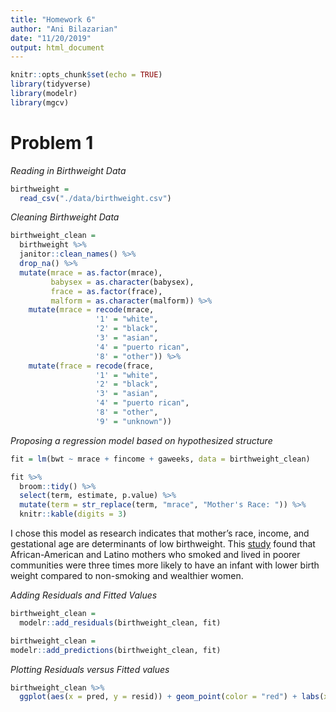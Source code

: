 ```yaml
---
title: "Homework 6"
author: "Ani Bilazarian"
date: "11/20/2019"
output: html_document
---
```


```r
knitr::opts_chunk$set(echo = TRUE)
library(tidyverse)
library(modelr)
library(mgcv)
```

# Problem 1


_Reading in Birthweight Data_ 

```r
birthweight = 
  read_csv("./data/birthweight.csv")
```


_Cleaning Birthweight Data_ 

```r
birthweight_clean = 
  birthweight %>% 
  janitor::clean_names() %>% 
  drop_na() %>% 
  mutate(mrace = as.factor(mrace),
         babysex = as.character(babysex),
         frace = as.factor(frace),
         malform = as.character(malform)) %>% 
    mutate(mrace = recode(mrace,
                   '1' = "white", 
                   '2' = "black", 
                   '3' = "asian", 
                   '4' = "puerto rican",
                   '8' = "other")) %>% 
    mutate(frace = recode(frace,
                   '1' = "white", 
                   '2' = "black", 
                   '3' = "asian", 
                   '4' = "puerto rican",
                   '8' = "other",
                   '9' = "unknown")) 
```


_Proposing a regression model based on hypothesized structure_

```r
fit = lm(bwt ~ mrace + fincome + gaweeks, data = birthweight_clean)

fit %>% 
  broom::tidy() %>% 
  select(term, estimate, p.value) %>% 
  mutate(term = str_replace(term, "mrace", "Mother's Race: ")) %>% 
  knitr::kable(digits = 3)
```

I chose this model as research indicates that mother's race, income, and gestational age are determinants of low birthweight. This [study](https://www.ncbi.nlm.nih.gov/pmc/articles/PMC5014333/) found that African-American and Latino mothers who smoked and lived in poorer communities were three times more likely to have an infant with lower birth weight compared to non-smoking and wealthier women. 

_Adding Residuals and Fitted Values_ 

```r
birthweight_clean =
  modelr::add_residuals(birthweight_clean, fit) 

birthweight_clean =
modelr::add_predictions(birthweight_clean, fit)
```

_Plotting Residuals versus Fitted values_
```r
birthweight_clean %>% 
  ggplot(aes(x = pred, y = resid)) + geom_point(color = "red") + labs(x = "Fitted Values", y = "Residuals", title = "Plot of Residuals vs. Fitted Values")
```












